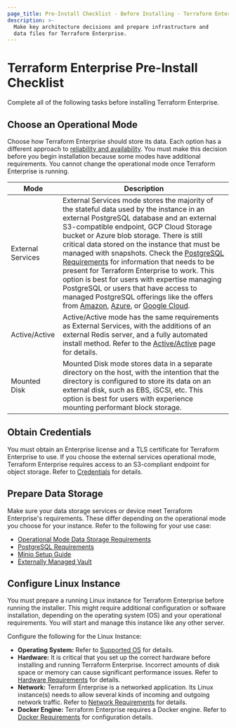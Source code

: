 ```yaml
---
page_title: Pre-Install Checklist - Before Installing - Terraform Enterprise
description: >-
  Make key architecture decisions and prepare infrastructure and
  data files for Terraform Enterprise.
---
```


# Terraform Enterprise Pre-Install Checklist

Complete all of the following tasks before installing Terraform Enterprise.


## Choose an Operational Mode

Choose how Terraform Enterprise should store its data. Each option has a
different approach to
[reliability and availability](/enterprise/system-overview/reliability-availability). You must make this decision before you begin installation because some modes have additional requirements. You cannot change the operational mode once Terraform Enterprise is running.

| Mode | Description|
|------|------------|
| External Services |External Services mode stores the majority of the stateful data used by the instance in an external PostgreSQL database and an external S3-compatible endpoint, GCP Cloud Storage bucket or Azure blob storage. There is still critical data stored on the instance that must be managed with snapshots. Check the [PostgreSQL Requirements](/enterprise/before-installing/data-storage-requirements/postgres-requirements) for information that needs to be present for Terraform Enterprise to work. This option is best for users with expertise managing PostgreSQL or users that have access to managed PostgreSQL offerings like the offers from [Amazon](https://aws.amazon.com/rds/), [Azure](https://azure.microsoft.com/en-us/services/postgresql/), or [Google Cloud](https://cloud.google.com/sql/docs/postgres/).|
| Active/Active | Active/Active mode has the same requirements as External Services, with the additions of an external Redis server, and a fully automated install method. Refer to the [Active/Active](/enterprise/install/automated/active-active) page for details. |
|Mounted Disk | Mounted Disk mode stores data in a separate directory on the host, with the intention that the directory is configured to store its data on an external disk, such as EBS, iSCSI, etc. This option is best for users with experience mounting performant block storage. |

## Obtain Credentials

You must obtain an Enterprise license and a TLS certificate for Terraform Enterprise to use. If you choose the external services operational mode, Terraform Enterprise requires access to an S3-compliant endpoint for object storage. Refer to [Credentials](/enterprise/requirements/credentials) for details.

## Prepare Data Storage

Make sure your data storage services or device meet Terraform Enterprise's requirements. These differ depending on the operational mode you choose for your instance. Refer to the following for your use case:

- [Operational Mode Data Storage Requirements](/enterprise/requirements/data-storage/operational-mode-requirements)
- [PostgreSQL Requirements](/enterprise/requirements/data-storage/postgres-requirements)
- [Minio Setup Guide](/enterprise/requirements/data-storage/minio-setup-guide)
- [Externally Managed Vault](/enterprise/requirements/data-storage/vault)


## Configure Linux Instance

You must prepare a running Linux instance for Terraform Enterprise before running the installer. This might require additional configuration or software installation, depending on the operating system (OS) and your operational requirements. You will start and manage this instance like any other server.

Configure the following for the Linux Instance:

- **Operating System:** Refer to [Supported OS](/enterprise/requirements/os-specific/supported-os) for details.
- **Hardware:** It is critical that you set up the correct hardware before installing and running Terraform Enterprise. Incorrect amounts of disk space or memory can cause significant performance issues. Refer to [Hardware Requirements](/enterprise/requirements/hardware) for details.
- **Network:** Terraform Enterprise is a networked application. Its Linux instance(s) needs to allow several kinds of incoming and outgoing network traffic. Refer to [Network Requirements](/enterprise/before-installing/network-requirements) for details.
- **Docker Engine:** Terraform Enterprise requires a Docker engine. Refer to [Docker Requirements](/enterprise/requirements/docker) for configuration details.


